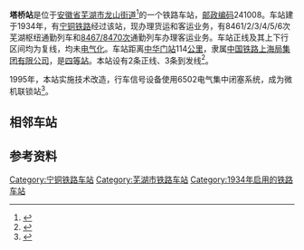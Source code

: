 {{noteTA
|1=zh-cn:始发车次; zh-hk:列車班次;
|2=zh-cn:车次; zh-hk:班次;
}}
{{Infobox China railway station
|车站名称 = 塔桥站
|图片 = 201906 Station Building of Taqiao Station.jpg
|图片介绍 = 
|其他名称 = 
|英文名称 = Taqiao Railway Station
|车站代码 = 30818
|电报码 = TQH
|拼音码 = TQI
|车站位置 = [[安徽省|安徽省]][[芜湖市|芜湖市]][[龙山街道_(芜湖市)|龙山街道]]
|坐标 = {{Coord|31.469108|N|118.417153|E|format=dms|display=inline,title|type:railwaystation_region:CN}}
|归属 = [[中国铁路上海局集团有限公司|中国铁路上海局集团有限公司]]
|线路 = [[宁铜铁路|宁铜铁路]]
|车站等级 = [[四等站_(中铁)|四等站]]
|tracks = 5
}}
'''塔桥站'''是位于[[安徽省|安徽省]][[芜湖市|芜湖市]][[龙山街道_(芜湖市)|龙山街道]]<ref>{{Cite web|title=江苏省交通运输厅门户网站 工作动态 上海铁路局关于开行长三角货物快运列车的公告|url=http://jtyst.jiangsu.gov.cn/art/2014/9/25/art_41362_2763789.html|accessdate=2019-06-24|work=jtyst.jiangsu.gov.cn|archive-date=2019-06-24|archive-url=https://web.archive.org/web/20190624134007/http://jtyst.jiangsu.gov.cn/art/2014/9/25/art_41362_2763789.html|dead-url=no}}</ref>的一个铁路车站，[[邮政编码|邮政编码]]241008。车站建于1934年，有[[宁铜铁路|宁铜铁路]]经过该站，现办理货运和客运业务，有8461/2/3/4/5/6次芜湖枢纽通勤列车和[[7101/7102次列车|8467/8470次]]通勤列车办理客运业务。车站正线及其上下行区间均为复线，均未[[电气化|电气化]]。车站距离[[中华门站_(中国铁路)|中华门站]]114[[公里|公里]]，隶属[[中国铁路上海局集团有限公司|中国铁路上海局集团有限公司]]，是[[四等站_(中铁)|四等站]]。本站设有2条正线、3条到发线<ref name="nw">{{cite web|title=改建铁路宁芜铁路扩能改造工程环境影响报告（征求意见稿）|url=https://whfgw.wuhu.gov.cn/group4/M00/06/60/rBgXDmFpSK-ASjguAL22-druSVQ115.pdf|publisher=中铁第四勘察设计院集团有限公司|year=2021|via=芜湖市人民政府|access-date=2021-11-14|archive-date=2021-11-08|archive-url=https://web.archive.org/web/20211108224508/https://whfgw.wuhu.gov.cn/group4/M00/06/60/rBgXDmFpSK-ASjguAL22-druSVQ115.pdf|dead-url=no}}</ref>。

1995年，本站实施技术改造，行车信号设备使用6502电气集中闭塞系统，成为微机联锁站<ref>{{cite web|title=志书名:59芜湖市志>一级目录:第三十一篇　交通>二级目录:第二章　铁路>第二节　段、站设置|url=http://60.166.6.242:8080/was40/detail?record=17&channelid=30722&back=-54&searchword=+(+%CE%DF%BA%FE+)+and+(+%D6%BE%C3%FB%3D%2759%CE%DF%BA%FE%CA%D0%D6%BE%27+)|access-date=2018-08-22|archive-date=2020-08-09|archive-url=https://web.archive.org/web/20200809232342/http://60.166.6.242:8080/was40/detail?record=17&channelid=30722&back=-54&searchword=+(+%CE%DF%BA%FE+)+and+(+%D6%BE%C3%FB%3D%2759%CE%DF%BA%FE%CA%D0%D6%BE%27+)|dead-url=yes}}</ref>。

==相邻车站==
{{start rail box}}
{{s-inop|[[毛耳山站|毛耳山站]]}}
{{s-line|[[宁铜铁路|宁铜铁路]]}}
{{s-inop|[[芜湖东站|芜湖东站]]}}
{{end box}}

==参考资料==
{{reflist}}

{{宁铜铁路}}
{{铁路车站小作品}}
{{安徽小作品}}

[[Category:宁铜铁路车站|Category:宁铜铁路车站]]
[[Category:芜湖市铁路车站|Category:芜湖市铁路车站]]
[[Category:1934年启用的铁路车站|Category:1934年启用的铁路车站]]